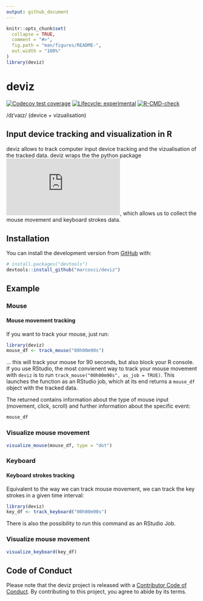 ```yaml
---
output: github_document
---
```


<!-- README.md is generated from README.Rmd. Please edit that file -->

```r
knitr::opts_chunk$set(
  collapse = TRUE,
  comment = "#>",
  fig.path = "man/figures/README-",
  out.width = "100%"
)
library(deviz)
```

# deviz

<!-- badges: start -->
[![Codecov test coverage](https://codecov.io/gh/marcosci/deviz/branch/master/graph/badge.svg)](https://codecov.io/gh/marcosci/deviz?branch=master)
[![Lifecycle: experimental](https://img.shields.io/badge/lifecycle-experimental-orange.svg)](https://www.tidyverse.org/lifecycle/#experimental)
[![R-CMD-check](https://github.com/marcosci/deviz/workflows/R-CMD-check/badge.svg)](https://github.com/marcosci/deviz/actions)
<!-- badges: end -->

/dɪˈvaɪz/ (device + vizualisation)

## Input device tracking and visualization in R

deviz allows to track computer input device tracking and the vizualisation of the tracked data.
deviz wraps the the python package ![pynput](https://pynput.readthedocs.io/en/latest/index.html), which allows us to collect the mouse movement and keyboard strokes data.

## Installation

You can install the development version from [GitHub](https://github.com/) with:

``` r
# install.packages("devtools")
devtools::install_github("marcosci/deviz")
```

## Example

### Mouse

#### Mouse movement tracking

If you want to track your mouse, just run:

```r
library(deviz)
mouse_df <- track_mouse("00h00m90s")
```

... this will track your mouse for 90 seconds, but also block your R console. If you use RStudio, the most convienent way to track your mouse movement with `deviz` is to run `track_mouse("00h00m90s", as_job = TRUE)`. This launches the function as an RStudio job, which at its end returns a `mouse_df` object with the tracked data.

The returned contains information about the type of mouse input (movement, click, scroll) and further information about the specific event:

```r
mouse_df
```

### Visualize mouse movement

```r
visualize_mouse(mouse_df, type = "dot")
```

### Keyboard

#### Keyboard strokes tracking
Equivalent to the way we can track mouse movement, we can track the key strokes in a given time interval:

```r
library(deviz)
key_df <- track_keyboard("00h00m90s")
```

There is also the possibility to run this command as an RStudio Job.

### Visualize mouse movement

```r
visualize_keyboard(key_df)
```


## Code of Conduct

Please note that the deviz project is released with a [Contributor Code of Conduct](https://contributor-covenant.org/version/2/0/CODE_OF_CONDUCT.html). By contributing to this project, you agree to abide by its terms.
